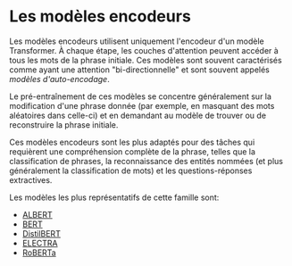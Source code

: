 # Les modèles encodeurs

<Youtube id="MUqNwgPjJvQ" />

Les modèles encodeurs utilisent uniquement l'encodeur d'un modèle Transformer. À chaque étape, les couches d'attention peuvent accéder à tous les mots de la phrase initiale. Ces modèles sont souvent caractérisés comme ayant une attention "bi-directionnelle" et sont souvent appelés *modèles d'auto-encodage*.

Le pré-entraînement de ces modèles se concentre généralement sur la modification d'une phrase donnée (par exemple, en masquant des mots aléatoires dans celle-ci) et en demandant au modèle de trouver ou de reconstruire la phrase initiale.

Ces modèles encodeurs sont les plus adaptés pour des tâches qui requièrent une compréhension complète de la phrase, telles que la classification de phrases, la reconnaissance des entités nommées (et plus généralement la classification de mots) et les questions-réponses extractives.

Les modèles les plus représentatifs de cette famille sont:

- [ALBERT](https://huggingface.co/transformers/model_doc/albert.html)
- [BERT](https://huggingface.co/transformers/model_doc/bert.html)
- [DistilBERT](https://huggingface.co/transformers/model_doc/distilbert.html)
- [ELECTRA](https://huggingface.co/transformers/model_doc/electra.html)
- [RoBERTa](https://huggingface.co/transformers/model_doc/roberta.html)
